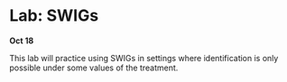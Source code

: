 
# Lab: SWIGs

**Oct 18**

This lab will practice using SWIGs in settings where identification is only possible under some values of the treatment.